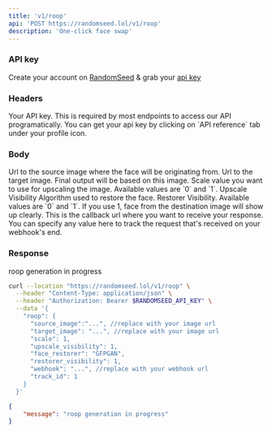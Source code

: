 ```yaml
---
title: 'v1/roop'
api: 'POST https://randomseed.lol/v1/roop'
description: 'One-click face swap'
---
```

### API key

Create your account on [RandomSeed](https://randomseed.co/signup) & grab your [api key](https://randomseed.co/api-reference/integrate)

### Headers

<ParamField header="Authorization" type="string">
  Your API key. This is required by most endpoints to access our API programatically. You can get your api key by clicking on `API reference` tab under your profile icon.
</ParamField>

### Body

<ParamField body="source_image" type="string" required>
  Url to the source image where the face will be originating from.
</ParamField>

<ParamField body="target_image" type="string" required>
  Url to the target image. Final output will be based on this image.
</ParamField>

<ParamField body="scale" type="integer" default="1">
  Scale value you want to use for upscaling the image. Available values are `0` and `1`.
</ParamField>

<ParamField body="upscale_visibility" type="integer" default="1">
  Upscale Visibility
</ParamField>

<ParamField body="face_restorer" type="string" default="GFPGAN">
  Algorithm used to restore the face.
</ParamField>

<ParamField body="restorer_visibility" type="integer" default="1">
  Restorer Visibility. Available values are `0` and `1`. If you use 1, face from the destination image will show up clearly.
</ParamField>

<ParamField body="webhook" type="string" required>
  This is the callback url where you want to receive your response.
</ParamField>

<ParamField body="track_id" type="string">
  You can specify any value here to track the request that's received on your webhook's end.
</ParamField>

### Response

<ResponseField name="message" type="string">
  roop generation in progress
</ResponseField>

<RequestExample>

```bash Example Request
curl --location "https://randomseed.lol/v1/roop" \
  --header "Content-Type: application/json" \
  --header "Authorization: Bearer $RANDOMSEED_API_KEY" \
  --data '{
    "roop": {
      "source_image":"...", //replace with your image url
      "target_image": "...", //replace with your image url
      "scale": 1,
      "upscale_visibility": 1,
      "face_restorer": "GFPGAN",
      "restorer_visibility": 1,
      "webhook": "...", //replace with your webhook url
      "track_id": 1
    }
  }'
```
</RequestExample>

<ResponseExample>

```json Response
{
    "message": "roop generation in progress"
}
```
</ResponseExample>
